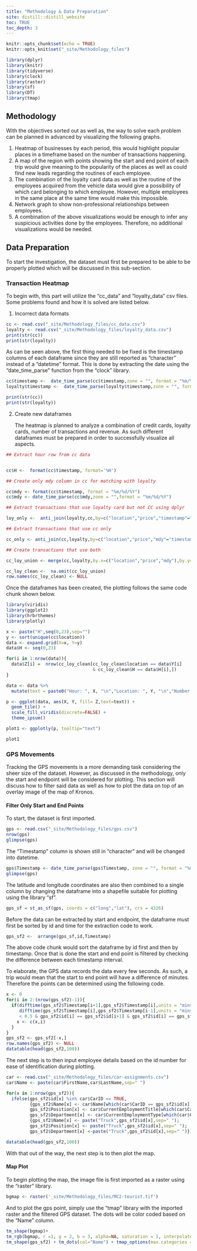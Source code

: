```yaml
---
title: "Methodology & Data Preparation"
site: distill::distill_website
toc: TRUE
toc_depth: 3
---
```


```r

knitr::opts_chunk$set(echo = TRUE)
knitr::opts_knit$set("_site/Methodology_files")

library(dplyr)
library(knitr)
library(tidyverse)
library(clock)
library(raster)
library(sf)
library(DT)
library(tmap)
```

<h2> Methodology </h2>

<p>
With the objectives sorted out as well as, the way to solve each problem can be planned in advanced by visualizing the following graphs.
</p>

<p>
1.	Heatmap of businesses by each period, this would highlight popular places in a timeframe based on the number of transactions happening.
2.	A map of the region with points showing the start and end point of each trip would give meaning to the popularity of the places as well as could find new leads regarding the routines of each employee.
3.	The combination of the loyalty card data as well as the routine of the employees acquired from the vehicle data would give a possibility of which card belonging to which employee. However, multiple employees in the same place at the same time would make this impossible. 
4.	Network graph to show non-professional relationships between employees.
5.	A combination of the above visualizations would be enough to infer any suspicious activities done by the employees. Therefore, no additional visualizations would be needed.
</p>

<h2> Data Preparation </h2>

<p>
To start the investigation, the dataset must first be prepared to be able to be properly plotted which will be discussed in this sub-section.
</p>

<h3> Transaction Heatmap </h3>
<p>
To begin with, this part will utilize the "cc_data" and "loyalty_data" csv files. Some problems found and how it is solved are listed below.
</p>

1. Incorrect data formats
```r
cc <- read.csv("_site/Methodology_files/cc_data.csv")
loyalty <- read.csv("_site/Methodology_files/loyalty_data.csv")
print(str(cc))
print(str(loyalty))
```
<p>
As can be seen above, the first thing needed to be fixed is the timestamp columns of each dataframe since they are still reported as "character" instead of a "datetime" format. This is done by extracting the date using the "date_time_parse" function from the "clock" library.
</p>
```r
cc$timestamp <-  date_time_parse(cc$timestamp,zone = "", format = "%m/%d/%Y %H:%M")
loyalty$timestamp <-  date_time_parse(loyalty$timestamp,zone = "", format = "%m/%d/%Y")

print(str(cc))
print(str(loyalty))
```
2. Create new dataframes
<p>
The heatmap is planned to analyze a combination of credit cards, loyalty cards, number of transactions and revenue. As such different dataframes must be prepared in order to successfully visualize all aspects.
</p>
```r
## Extract hour row from cc data


cc$H <-  format(cc$timestamp, format='%H')

## Create only mdy column in cc for matching with loyalty

cc$mdy <- format(cc$timestamp, format = "%m/%d/%Y")
cc$mdy <- date_time_parse(cc$mdy,zone = "",format = "%m/%d/%Y")

## Extract transactions that use loyalty card but not CC using dplyr

loy_only <-  anti_join(loyalty,cc,by=c("location","price","timestamp"="mdy"))

## Extract transactions that use cc only

cc_only <- anti_join(cc,loyalty,by=c("location","price","mdy"="timestamp"))

## Create transactions that use both

cc_loy_union <- merge(cc,loyalty,by.x=c("location","price","mdy"),by.y=c("location","price","timestamp"),all=TRUE)

cc_loy_clean <-  na.omit(cc_loy_union)
row.names(cc_loy_clean) <- NULL
```

<p>
Once the dataframes has been created, the plotting follows the same code chunk shown below.
</p>
```r
library(viridis)
library(ggplot2)
library(hrbrthemes)
library(plotly)

x <- paste("H",seq(0,23),sep="")
y <- sort(unique(cc$location))
data <- expand.grid(X=x, Y=y)
data$H <- seq(0,23)

for(i in 1:nrow(data)){
  data$Z[i] =  nrow(cc_loy_clean[cc_loy_clean$location == data$Y[i] 
                                 & cc_loy_clean$H == data$H[i],])
}

data <- data %>%
  mutate(text = paste0("Hour: ", X, "\n","Location: ", Y, "\n","Number of Transactions: ", Z, "\n"))

p <- ggplot(data, aes(X, Y, fill= Z,text=text)) + 
  geom_tile() +
  scale_fill_viridis(discrete=FALSE) +
  theme_ipsum()

plot1 <- ggplotly(p, tooltip="text")
```
```r
plot1
```

<h3> GPS Movements </h3>

<p>
Tracking the GPS movements is a more demanding task considering the sheer size of the dataset. However, as discussed in the methodology, only the start and endpoint will be considered for plotting. This section will discuss how to filter said data as well as how to plot the data on top of an overlay image of the map of Kronos.
</p>

<h4> Filter Only Start and End Points </h4>

<p>
To start, the dataset is first imported.
</p>

```r
gps <- read.csv("_site/Methodology_files/gps.csv")
nrow(gps)
glimpse(gps)
```

<p>
The "Timestamp" column is shown still in "character" and will be changed into datetime.
</p>
```r
gps$Timestamp <- date_time_parse(gps$Timestamp, zone = "", format = "%m/%d/%Y %H:%M:%S")
glimpse(gps)
```
<p>
The latitude and longitude coordinates are also then combined to a single column by changing the dataframe into a shapefile suitable for plotting using the library "sf".
</p>
```r
gps_sf = st_as_sf(gps, coords = c("long","lat"), crs = 4326)
```
<p>
Before the data can be extracted by start and endpoint, the dataframe must first be sorted by id and time for the extraction code to work.
</p>

```r
gps_sf2 <-  arrange(gps_sf,id,Timestamp)
```
<p>
The above code chunk would sort the dataframe by id first and then by timestamp. Once that is done the start and end point is filtered by checking the difference between each timestamp interval. 
</p>
<p>
To elaborate, the GPS data records the data every few seconds. As such, a trip would mean that the start to end point will have a difference of minutes. Therefore the points can be determined using the following code.
</p>
```r
x <- 0
for(i in 2:(nrow(gps_sf2)-1)){
  if(difftime(gps_sf2$Timestamp[i+1],gps_sf2$Timestamp[i],units = "mins") < 0.5 &
     difftime(gps_sf2$Timestamp[i],gps_sf2$Timestamp[i-1],units = "mins")
     < 0.5 & gps_sf2$id[i] == gps_sf2$id[i+1] & gps_sf2$id[i] == gps_sf2$id[i-1]){
    x <- c(x,i)
  }
}
gps_sf2 <- gps_sf2[-x,]
row.names(gps_sf2) <- NULL
datatable(head(gps_sf2,100))
```
<p>
The next step is to then input employee details based on the id number for ease of identification during plotting.
</p>
```r
car <- read.csv("_site/Methodology_files/car-assignments.csv")
car$Name <- paste(car$FirstName,car$LastName,sep=" ")

for(x in 1:nrow(gps_sf2)){
  ifelse(gps_sf2$id[x] %in% car$CarID == TRUE,
         {gps_sf2$Name[x] <- car$Name[which(car$CarID == gps_sf2$id[x])];
         gps_sf2$Position[x] <- car$CurrentEmploymentTitle[which(car$CarID == gps_sf2$id[x])];
         gps_sf2$Department[x] <- car$CurrentEmploymentType[which(car$CarID == gps_sf2$id[x])]},
         {gps_sf2$Name[x] <- paste("Truck",gps_sf2$id[x],sep=" ");
         gps_sf2$Position[x] <- paste("Truck",gps_sf2$id[x],sep=" ");
         gps_sf2$Department[x] <-paste("Truck",gps_sf2$id[x],sep=" ")})}

datatable(head(gps_sf2,100))
```
<p>
With that out of the way, the next step is to then plot the map.
</p>

<h4> Map Plot </h4>
<p>
To begin plotting the map, the image file is first imported as a raster using the "raster" library.
</p>
```r
bgmap <- raster('_site/Methodology_files/MC2-tourist.tif')
```
<p>
And to plot the gps point, simply use the "tmap" library with the imported raster and the filtered GPS dataset. The dots will be color coded based on the "Name" column.
</p>
```r
tm_shape(bgmap)+
tm_rgb(bgmap, r =1, g = 2, b = 3, alpha=NA, saturation = 1, interpolate = TRUE, max.value = 255) +
tm_shape(gps_sf2) + tm_dots(col="Name") + tmap_options(max.categories = 50)
```